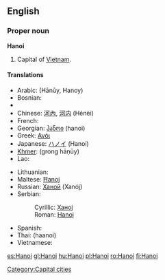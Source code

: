{{also|Hà Nội}}
==English==
{{wikipedia}}

===Proper noun===
'''Hanoi'''

# Capital of [[Vietnam]].

====Translations====
{{trans-top|capital of Vietnam}}
* Arabic: {{Arab|[[هانوي]]}} (Hānūy, Hanoy) {{m}}
* Bosnian: {{t-|bs|Hanoj|m}}
* {{trreq|Burmese}}
* Chinese: [[河內]], [[河内]] (Hénèi)
* French: {{t-|fr|Hanoi}}
* Georgian: [[ჰანოი]] (hanoi)
* Greek: [[Ανόι]]
* Japanese: [[ハノイ]] (Hanoi)
* [[Khmer]]: {{Khmr|[[ក្រុងហាណូយ]]}} (grong hāṇūy)
* Lao: {{t-|lo|ຮ່າໂນຍ|tr=haa-nooj|sc=Laoo|xs=Lao}}
{{trans-mid}}
* Lithuanian: {{t|lt|Hanojus|m}}
* Maltese: [[Ħanoj]]
* Russian: [[Ханой]] (Xanój) {{m}}
* Serbian:
*: Cyrillic: [[Ханој#Serbian|Ханој]] {{m}}
*: Roman: [[Hanoj#Serbian|Hanoj]] {{m}}
* Spanish: {{t+|es|Hanoi}}
* Thai: {{Thai|[[ฮานอย]]}} (haanoi)
* Vietnamese: {{t+|vi|Hà Nội|xs=Vietnamese}}
{{trans-bottom}}

[[Category:Capital cities]]

[[es:Hanoi]]
[[gl:Hanoi]]
[[hu:Hanoi]]
[[pl:Hanoi]]
[[ro:Hanoi]]
[[fi:Hanoi]]